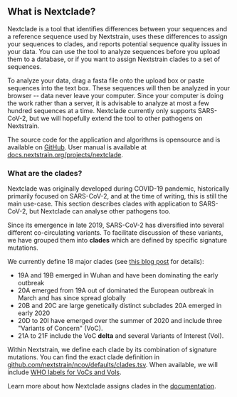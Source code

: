 
## What is Nextclade?

Nextclade is a tool that identifies differences between your sequences and a reference sequence used by Nextstrain,
uses these differences to assign your sequences to clades, and reports potential sequence quality issues in your data.
You can use the tool to analyze sequences before you upload them to a database, or if you want to assign Nextstrain clades to a set of sequences.

To analyze your data, drag a fasta file onto the upload box or paste sequences into the text box.
These sequences will then be analyzed in your browser -- data never leave your computer.
Since your computer is doing the work rather than a server, it is advisable to analyze at most a few hundred sequences at a time.
Nextclade currently only supports SARS-CoV-2, but we will hopefully extend the tool to other pathogens on Nextstrain.

The source code for the application and algorithms is opensource and is available on [GitHub](https://github.com/nextstrain/nextclade). User manual is available at [docs.nextstrain.org/projects/nextclade](https://docs.nextstrain.org/projects/nextclade).


### What are the clades?

Nextclade was originally developed during COVID-19 pandemic, historically primarily focused on SARS-CoV-2, and at the time of writing, this is still the main use-case. This section describes clades with application to SARS-CoV-2, but Nextclade can analyse other pathogens too.

<CladeSchema />

Since its emergence in late 2019, SARS-CoV-2 has diversified into several different co-circulating variants. To
facilitate discussion of these variants, we have grouped them into __clades__ which are defined by specific
signature mutations.

We currently define 18 major clades (see [this blog post](https://nextstrain.org/blog/2021-01-06-updated-SARS-CoV-2-clade-naming)
for details):

- 19A and 19B emerged in Wuhan and have been dominating the early outbreak
- 20A emerged from 19A out of dominated the European outbreak in March and has since spread globally
- 20B and 20C are large genetically distinct subclades 20A emerged in early 2020
- 20D to 20I have emerged over the summer of 2020 and include three "Variants of Concern" (VoC).
- 21A to 21F include the VoC __delta__ and several Variants of Interest (VoI).

Within Nextstrain, we define each clade by its combination of signature mutations.
You can find the exact clade definition in [github.com/nextstrain/ncov/defaults/clades.tsv](https://github.com/nextstrain/ncov/blob/master/defaults/clades.tsv). When available, we will include [WHO labels for VoCs and VoIs](https://www.who.int/en/activities/tracking-SARS-CoV-2-variants/).

Learn more about how Nextclade assigns clades in the [documentation](https://docs.nextstrain.org/projects/nextclade/en/latest/user/algorithm/).
